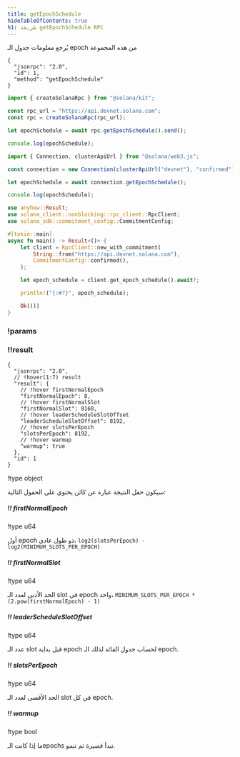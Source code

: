 ```yaml
---
title: getEpochSchedule
hideTableOfContents: true
h1: طريقة getEpochSchedule RPC
---
```


يُرجع معلومات جدول الـ epoch من هذه المجموعة

<APIMethod>

```jsonc !!request curl
{
  "jsonrpc": "2.0",
  "id": 1,
  "method": "getEpochSchedule"
}
```

```ts !!request title="Kit"
import { createSolanaRpc } from "@solana/kit";

const rpc_url = "https://api.devnet.solana.com";
const rpc = createSolanaRpc(rpc_url);

let epochSchedule = await rpc.getEpochSchedule().send();

console.log(epochSchedule);
```

```ts !!request title="web3.js"
import { Connection, clusterApiUrl } from "@solana/web3.js";

const connection = new Connection(clusterApiUrl("devnet"), "confirmed");

let epochSchedule = await connection.getEpochSchedule();

console.log(epochSchedule);
```

```rs !!request title="Rust"
use anyhow::Result;
use solana_client::nonblocking::rpc_client::RpcClient;
use solana_sdk::commitment_config::CommitmentConfig;

#[tokio::main]
async fn main() -> Result<()> {
    let client = RpcClient::new_with_commitment(
        String::from("https://api.devnet.solana.com"),
        CommitmentConfig::confirmed(),
    );

    let epoch_schedule = client.get_epoch_schedule().await?;

    println!("{:#?}", epoch_schedule);

    Ok(())
}
```

### !params

### !!result

```jsonc !response
{
  "jsonrpc": "2.0",
  // !hover(1:7) result
  "result": {
    // !hover firstNormalEpoch
    "firstNormalEpoch": 8,
    // !hover firstNormalSlot
    "firstNormalSlot": 8160,
    // !hover leaderScheduleSlotOffset
    "leaderScheduleSlotOffset": 8192,
    // !hover slotsPerEpoch
    "slotsPerEpoch": 8192,
    // !hover warmup
    "warmup": true
  },
  "id": 1
}
```

!type object

سيكون حقل النتيجة عبارة عن كائن يحتوي على الحقول التالية:

##### !! firstNormalEpoch

!type u64

أول epoch ذو طول عادي، `log2(slotsPerEpoch) - log2(MINIMUM_SLOTS_PER_EPOCH)`

##### !! firstNormalSlot

!type u64

الحد الأدنى لعدد الـ slot في epoch واحد،
`MINIMUM_SLOTS_PER_EPOCH * (2.pow(firstNormalEpoch) - 1)`

##### !! leaderScheduleSlotOffset

!type u64

عدد الـ slot قبل بداية epoch لحساب جدول القائد لذلك الـ epoch.

##### !! slotsPerEpoch

!type u64

الحد الأقصى لعدد الـ slot في كل epoch.

##### !! warmup

!type bool

ما إذا كانت الـepochs تبدأ قصيرة ثم تنمو.

</APIMethod>
